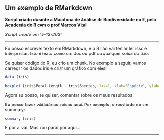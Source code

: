 ## Um exemplo de RMarkdown

**Script criado durante a Maratona de Análise de Biodiversidade no R, pela Academia do R com o prof Marcos Vital**

*Script criado em 15-12-2021*

***

Eu posso escrever texto em RMarkdown, e o R não vai tentar ler isso e interprertar. Isto é texto como um doc ou pdf ou qualquer coisa do tipo.

Se quiser código do R, eu crio um chunk. No exemplo a seguir, vamos carregar os dados iris e criar um gráfico com eles!

```{r}
data (iris)

boxplot (iris$Petal.Length ~ iris$Species, las=1, xlab="Espécie", ylab="Comprimento da pétala")
```

Agora eu posso, se quiser, comentar sobre os meus resultados.

Eu posso fazer vááááárias coisas aqui. Por exemplo, o resultado de um summary:

```{r}
summary (iris)
```

E por aí vai. Mas vou parar por aqui...

***